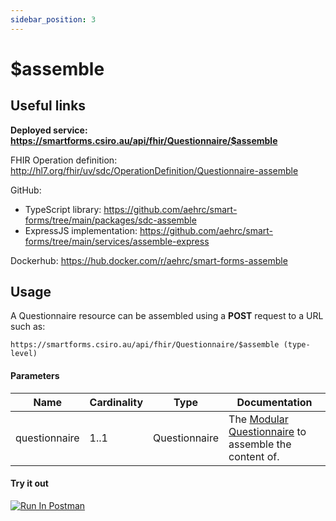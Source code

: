 ```yaml
---
sidebar_position: 3
---
```


# $assemble

## Useful links

**Deployed service: https://smartforms.csiro.au/api/fhir/Questionnaire/$assemble**

FHIR Operation definition: http://hl7.org/fhir/uv/sdc/OperationDefinition/Questionnaire-assemble

GitHub:

- TypeScript library: https://github.com/aehrc/smart-forms/tree/main/packages/sdc-assemble
- ExpressJS implementation: https://github.com/aehrc/smart-forms/tree/main/services/assemble-express

Dockerhub: https://hub.docker.com/r/aehrc/smart-forms-assemble

## Usage

A Questionnaire resource can be assembled using a **POST** request to a URL such as:

```http request
https://smartforms.csiro.au/api/fhir/Questionnaire/$assemble (type-level)
```

#### Parameters

| Name          | Cardinality | Type          | Documentation                                                                                                                           |
| ------------- | ----------- | ------------- | --------------------------------------------------------------------------------------------------------------------------------------- |
| questionnaire | 1..1        | Questionnaire | The [Modular Questionnaire](https://hl7.org/fhir/uv/sdc/StructureDefinition-sdc-questionnaire-modular.html) to assemble the content of. |

#### Try it out

[<img src="https://run.pstmn.io/button.svg" alt="Run In Postman"/>](https://elements.getpostman.com/redirect?entityId=22885901-2af2cfbb-3a0a-49c6-8404-105ef0751415&entityType=collection)
